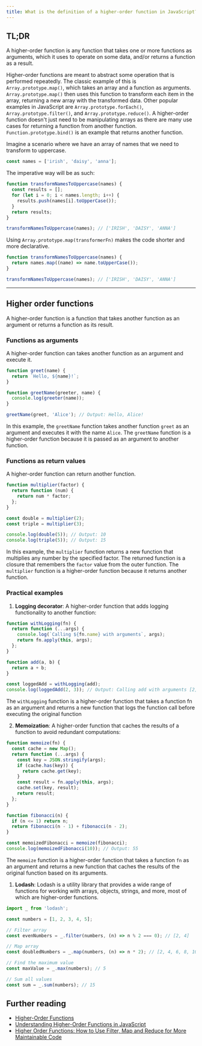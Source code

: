 ```yaml
---
title: What is the definition of a higher-order function in JavaScript?
---
```


## TL;DR

A higher-order function is any function that takes one or more functions as arguments, which it uses to operate on some data, and/or returns a function as a result.

Higher-order functions are meant to abstract some operation that is performed repeatedly. The classic example of this is `Array.prototype.map()`, which takes an array and a function as arguments. `Array.prototype.map()` then uses this function to transform each item in the array, returning a new array with the transformed data. Other popular examples in JavaScript are `Array.prototype.forEach()`, `Array.prototype.filter()`, and `Array.prototype.reduce()`. A higher-order function doesn't just need to be manipulating arrays as there are many use cases for returning a function from another function. `Function.prototype.bind()` is an example that returns another function.

Imagine a scenario where we have an array of names that we need to transform to uppercase.

```js
const names = ['irish', 'daisy', 'anna'];
```

The imperative way will be as such:

```js
function transformNamesToUppercase(names) {
  const results = [];
  for (let i = 0; i < names.length; i++) {
    results.push(names[i].toUpperCase());
  }
  return results;
}

transformNamesToUppercase(names); // ['IRISH', 'DAISY', 'ANNA']
```

Using `Array.prototype.map(transformerFn)` makes the code shorter and more declarative.

```js
function transformNamesToUppercase(names) {
  return names.map((name) => name.toUpperCase());
}

transformNamesToUppercase(names); // ['IRISH', 'DAISY', 'ANNA']
```

---

## Higher order functions

A higher-order function is a function that takes another function as an argument or returns a function as its result.

### Functions as arguments

A higher-order function can takes another function as an argument and execute it.

```js
function greet(name) {
  return `Hello, ${name}!`;
}

function greetName(greeter, name) {
  console.log(greeter(name));
}

greetName(greet, 'Alice'); // Output: Hello, Alice!
```

In this example, the `greetName` function takes another function `greet` as an argument and executes it with the name `Alice`. The `greetName` function is a higher-order function because it is passed as an argument to another function.

### Functions as return values

A higher-order function can return another function.

```js
function multiplier(factor) {
  return function (num) {
    return num * factor;
  };
}

const double = multiplier(2);
const triple = multiplier(3);

console.log(double(5)); // Output: 10
console.log(triple(5)); // Output: 15
```

In this example, the `multiplier` function returns a new function that multiplies any number by the specified factor. The returned function is a closure that remembers the `factor` value from the outer function. The `multiplier` function is a higher-order function because it returns another function.

### Practical examples

1. **Logging decorator**: A higher-order function that adds logging functionality to another function:

```js
function withLogging(fn) {
  return function (...args) {
    console.log(`Calling ${fn.name} with arguments`, args);
    return fn.apply(this, args);
  };
}

function add(a, b) {
  return a + b;
}

const loggedAdd = withLogging(add);
console.log(loggedAdd(2, 3)); // Output: Calling add with arguments [2, 3] 5
```

The `withLogging` function is a higher-order function that takes a function fn as an argument and returns a new function that logs the function call before executing the original function

2. **Memoization**: A higher-order function that caches the results of a function to avoid redundant computations:

```js
function memoize(fn) {
  const cache = new Map();
  return function (...args) {
    const key = JSON.stringify(args);
    if (cache.has(key)) {
      return cache.get(key);
    }
    const result = fn.apply(this, args);
    cache.set(key, result);
    return result;
  };
}

function fibonacci(n) {
  if (n <= 1) return n;
  return fibonacci(n - 1) + fibonacci(n - 2);
}

const memoizedFibonacci = memoize(fibonacci);
console.log(memoizedFibonacci(10)); // Output: 55
```

The `memoize` function is a higher-order function that takes a function `fn` as an argument and returns a new function that caches the results of the original function based on its arguments.

1. **Lodash**: Lodash is a utility library that provides a wide range of functions for working with arrays, objects, strings, and more, most of which are higher-order functions.

```js
import _ from 'lodash';

const numbers = [1, 2, 3, 4, 5];

// Filter array
const evenNumbers = _.filter(numbers, (n) => n % 2 === 0); // [2, 4]

// Map array
const doubledNumbers = _.map(numbers, (n) => n * 2); // [2, 4, 6, 8, 10]

// Find the maximum value
const maxValue = _.max(numbers); // 5

// Sum all values
const sum = _.sum(numbers); // 15
```

## Further reading

- [Higher-Order Functions](https://eloquentjavascript.net/05_higher_order.html)
- [Understanding Higher-Order Functions in JavaScript](https://blog.bitsrc.io/understanding-higher-order-functions-in-javascript-75461803bad)
- [Higher Order Functions: How to Use Filter, Map and Reduce for More Maintainable Code](https://www.freecodecamp.org/news/higher-order-functions-in-javascript-d9101f9cf528/)
